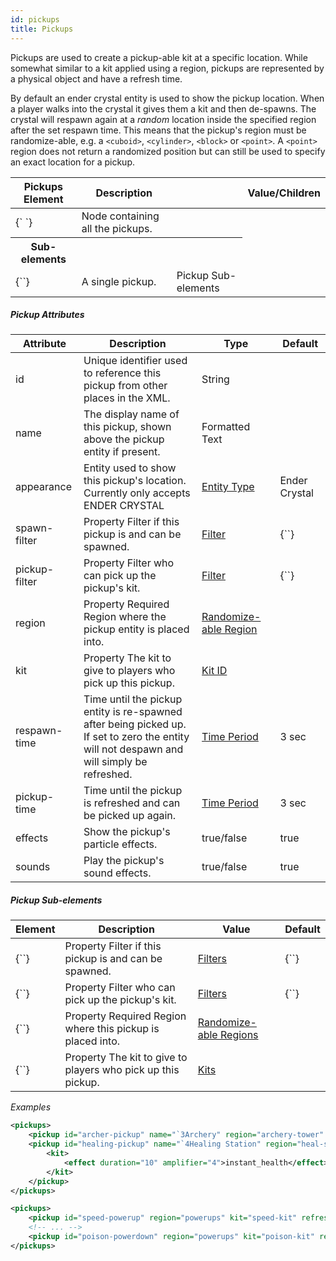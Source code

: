 ```yaml
---
id: pickups
title: Pickups
---
```


Pickups are used to create a pickup-able kit at a specific location.
While somewhat similar to a kit applied using a region, pickups are represented by a physical object and have a refresh time.

By default an ender crystal entity is used to show the pickup location.
When a player walks into the crystal it gives them a kit and then de-spawns.
The crystal will respawn again at a _random_ location inside the specified region after the set respawn time.
This means that the pickup's region must be randomize-able, e.g. a `<cuboid>`, `<cylinder>`, `<block>` or `<point>`.
A `<point>` region does not return a randomized position but can still be used to specify an exact location for a pickup.

<div className="table-container">
  <table>
    <thead>
      <tr>
        <th>Pickups Element</th>
        <th>Description</th>
        <th />
        <th>Value/Children</th>
      </tr>
    </thead>
    <tbody>
      <tr>
        <td>
          <label>{`<pickups> </pickups>`}</label>
        </td>
        <td>Node containing all the pickups.</td>
        <td />
      </tr>
      <tr>
        <th>Sub-elements</th>
        <th />
        <th />
      </tr>
      <tr>
        <td>
          <label>{`<pickup/>`}</label>
        </td>
        <td>A single pickup.</td>
        <td>
          <span className="badge badge--secondary">Pickup Sub-elements</span>
        </td>
      </tr>
    </tbody>
  </table>
</div>

##### Pickup Attributes

<div className="table-container">
  <table>
    <thead>
      <tr>
        <th>Attribute</th>
        <th>Description</th>
        <th>Type</th>
        <th>Default</th>
      </tr>
    </thead>
    <tbody>
      <tr>
        <td>
          <label>id</label>
        </td>
        <td>
          Unique identifier used to reference this pickup from other places in
          the XML.
        </td>
        <td>
          <span className="badge badge--primary">String</span>
        </td>
        <td></td>
      </tr>
      <tr>
        <td>
          <label>name</label>
        </td>
        <td>
          The display name of this pickup, shown above the pickup entity if
          present.
        </td>
        <td>
          <span className="badge badge--primary">Formatted Text</span>
        </td>
        <td></td>
      </tr>
      <tr>
        <td>
          <label>appearance</label>
        </td>
        <td>
          Entity used to show this pickup's location.
          <br />
          Currently only accepts <label>ENDER CRYSTAL</label>
        </td>
        <td>
          <a href="/reference/entity_types">Entity Type</a>
        </td>
        <td>
          <span className="badge badge--secondary">Ender Crystal</span>
        </td>
      </tr>
      <tr>
        <td>
          <label>spawn-filter</label>
        </td>
        <td>
          <span
            className="badge badge--secondary"
            title="Can be either this attribute or a sub-element."
          >
            Property
          </span>
          Filter if this pickup is and can be spawned.
        </td>
        <td>
          <a href="/docs/modules/mechanics/filters">Filter</a>
        </td>
        <td>
          <label>{`<always/>`}</label>
        </td>
      </tr>
      <tr>
        <td>
          <label>pickup-filter</label>
        </td>
        <td>
          <span
            className="badge badge--secondary"
            title="Can be either this attribute or a sub-element."
          >
            Property
          </span>
          Filter who can pick up the pickup's kit.
        </td>
        <td>
          <a href="/docs/modules/mechanics/filters">Filter</a>
        </td>
        <td>
          <label>{`<always/>`}</label>
        </td>
      </tr>
      <tr>
        <td>
          <label>region</label>
        </td>
        <td>
          <span
            className="badge badge--secondary"
            title="Can be either this attribute or a sub-element."
          >
            Property
          </span>
          <span className="badge badge--danger">Required</span>
          Region where the pickup entity is placed into.
        </td>
        <td>
          <a href="/docs/modules/mechanics/regions">Randomize-able Region</a>
        </td>
        <td></td>
      </tr>
      <tr>
        <td>
          <label>kit</label>
        </td>
        <td>
          <span
            className="badge badge--secondary"
            title="Can be either this attribute or a sub-element."
          >
            Property
          </span>
          The kit to give to players who pick up this pickup.
        </td>
        <td>
          <a href="/docs/modules/gear/kits">Kit ID</a>
        </td>
        <td></td>
      </tr>
      <tr>
        <td>
          <label>respawn-time</label>
        </td>
        <td>
          Time until the pickup entity is re-spawned after being picked up.
          <br />
          If set to zero the entity will not despawn and will simply be
          refreshed.
        </td>
        <td>
          <a href="/reference/time_periods">Time Period</a>
        </td>
        <td>3 sec</td>
      </tr>
      <tr>
        <td>
          <label>pickup-time</label>
        </td>
        <td>Time until the pickup is refreshed and can be picked up again.</td>
        <td>
          <a href="/reference/time_periods">Time Period</a>
        </td>
        <td>3 sec</td>
      </tr>
      <tr>
        <td>
          <label>effects</label>
        </td>
        <td>Show the pickup's particle effects.</td>
        <td>
          <span className="badge badge--primary">true/false</span>
        </td>
        <td>true</td>
      </tr>
      <tr>
        <td>
          <label>sounds</label>
        </td>
        <td>Play the pickup's sound effects.</td>
        <td>
          <span className="badge badge--primary">true/false</span>
        </td>
        <td>true</td>
      </tr>
    </tbody>
  </table>
</div>

##### Pickup Sub-elements

<div className="table-container">
  <table>
    <thead>
      <tr>
        <th>Element</th>
        <th>Description</th>
        <th>Value</th>
        <th>Default</th>
      </tr>
    </thead>
    <tbody>
      <tr>
        <td>
          <label>{`<spawn-filter>`}</label>
        </td>
        <td>
          <span
            className="badge badge--secondary"
            title="Can be either this sub-element or an attribute."
          >
            Property
          </span>
          Filter if this pickup is and can be spawned.
        </td>
        <td>
          <a href="/docs/modules/mechanics/filters">Filters</a>
        </td>
        <td>
          <label>{`<always/>`}</label>
        </td>
      </tr>
      <tr>
        <td>
          <label>{`<pickup-filter>`}</label>
        </td>
        <td>
          <span
            className="badge badge--secondary"
            title="Can be either this sub-element or an attribute."
          >
            Property
          </span>
          Filter who can pick up the pickup's kit.
        </td>
        <td>
          <a href="/docs/modules/mechanics/filters">Filters</a>
        </td>
        <td>
          <label>{`<always/>`}</label>
        </td>
      </tr>
      <tr>
        <td>
          <label>{`<region>`}</label>
        </td>
        <td>
          <span
            className="badge badge--secondary"
            title="Can be either this sub-element or an attribute."
          >
            Property
          </span>
          <span className="badge badge--danger">Required</span>
          Region where this pickup is placed into.
        </td>
        <td>
          <a href="/docs/modules/mechanics/regions">Randomize-able Regions</a>
        </td>
        <td></td>
      </tr>
      <tr>
        <td>
          <label>{`<kit>`}</label>
        </td>
        <td>
          <span
            className="badge badge--secondary"
            title="Can be either this sub-element or an attribute."
          >
            Property
          </span>
          The kit to give to players who pick up this pickup.
        </td>
        <td>
          <a href="/docs/modules/gear/kits">Kits</a>
        </td>
        <td></td>
      </tr>
    </tbody>
  </table>
</div>

_Examples_

```xml
<pickups>
    <pickup id="archer-pickup" name="`3Archery" region="archery-tower" kit="archery-kit" refresh="5m"/>
    <pickup id="healing-pickup" name="`4Healing Station" region="heal-station" refresh="1m">
        <kit>
            <effect duration="10" amplifier="4">instant_health</effect>
        </kit>
    </pickup>
</pickups>
```

```xml
<pickups>
    <pickup id="speed-powerup" region="powerups" kit="speed-kit" refresh="10s"/>
    <!-- ... -->
    <pickup id="poison-powerdown" region="powerups" kit="poison-kit" refresh="10s"/>
</pickups>
```
